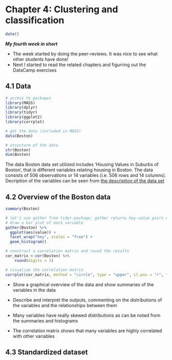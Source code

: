 # Chapter 4: Clustering and classification


```r
date()

```

**_My fourth week in short_**

- The week started by doing the peer-reviews. It was nice to see what other students have done!
- Next I started to read the related chapters and figurring out the DataCamp exercises

## 4.1 Data
```r
# access to packages
library(MASS)
library(dplyr)
library(tidyr)
library(ggplot2)
library(corrplot)

# get the data (included in MASS)
data(Boston)

# structure of the data
str(Boston)
dim(Boston)

```

The data Boston data set utilized includes 'Housing Values in Suburbs of Boston', that is different variables relating housing in Boston. The data consists of 506 observations or 14 variables (i.e. 506 rows and 14 columns). Decription of the variables can be seen from [the description of the data set](https://stat.ethz.ch/R-manual/R-devel/library/MASS/html/Boston.html)

## 4.2 Overview of the Boston data

```r
summary(Boston)

# let's use gather from tidyr-package; gather returns key-value pairs of variables
# draw a bar plot of each variable
gather(Boston) %>% 
  ggplot(aes(value)) + 
  facet_wrap("key", scales = "free") +
  geom_histogram()

# construct a correlation matrix and round the results
cor_matrix <-cor(Boston) %>%
    round(digits = 2)

# visualize the correlation matrix
corrplot(cor_matrix, method = "circle", type = "upper", cl.pos = "r", tl.pos = "d", tl.cex = 0.8)

```

- Show a graphical overview of the data and show summaries of the variables in the data
- Describe and interpret the outputs, commenting on the distributions of the variables and the relationships between them

- Many variables have really skewed distributions as can be noted from the summaries and histograms
- The correlation matrix shows that many variables are highly correlated with other variables

## 4.3 Standardized dataset 

